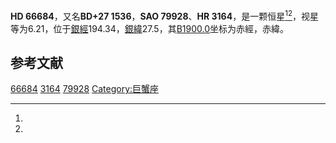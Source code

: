 {{Starbox begin
| name = HD 66684
}}
{{Starbox observe
| epoch = [[J2000.0|J2000.0]]
| constell = {{星座名待查}}<ref name=SIMBAD>{{cite web
 | url=http://simbad.u-strasbg.fr/simbad/sim-id?Ident=HR+3164
 | title =Pulsating variable Star
 | publisher=Centre de Données astronomiques de Strasbourg
 | work=SIMBAD
 | accessdate=2012-07-13}}</ref><ref name=DATA>{{cite web
 | url=http://vizier.u-strasbg.fr/viz-bin/VizieR-5?-out.add=.&-source=5050&-corr=PK=HR&-out.max=9999&HR=3164
 | title=VizieR Detailed Page
 | accessdate=2012-07-13
 | archive-date=2016-03-04
 | archive-url=https://web.archive.org/web/20160304211429/http://vizier.u-strasbg.fr/viz-bin/VizieR-5?-out.add=.&-source=5050&-corr=PK=HR&-out.max=9999&HR=3164
 | dead-url=no
 }}</ref>
| 星官 = 
| ra = {{RA|8|5|37}}<ref name=SIMBAD /><ref name=DATA />
| dec = {{DEC|+27|31|47}}<ref name=SIMBAD /><ref name=DATA />
| appmag_v = 6.21<ref name=SIMBAD /><ref name=DATA />
}}
{{Starbox character
| class = A0V<ref name=SIMBAD /><ref name=DATA />
| b-v = 0.01<ref name=SIMBAD /><ref name=DATA />
| u-b = -0.09<ref name=SIMBAD /><ref name=DATA />
| r-i = <ref name=SIMBAD /><ref name=DATA />
| variable = 
}}
{{Starbox astrometry
| radial_v = -0.09
| prop_mo_ra = -17
| parallax = 0.007
| p_error =
}}
{{Starbox catalog
| names =BD+27 1536，[[SAO星表|SAO]] 79928，[[HD星表|HD]] 66684，[[HR星表|HR]] 3164}}
{{Starbox reference |Simbad=HR+3164}}
{{Starbox end}}

'''HD 66684'''，又名'''BD+27 1536'''，'''SAO 79928'''、'''HR 3164'''，是一颗恒星<ref name=SIMBAD /><ref name=DATA />，视星等为6.21，位于[[銀道座標系|銀經]]194.34，[[銀道座標系|銀緯]]27.5，其[[B1900.0|B1900.0]]坐标为赤經{{RA|7|59|29.3}}，赤緯{{DEC|+27|27.5|49}}。

== 参考文献 ==
{{reflist}}

{{star-stub}}

[[Category:HD和HDE天體|66684]]
[[Category:HR天體|3164]]
[[Category:SAO天體|79928]]
[[Category:巨蟹座|Category:巨蟹座]]